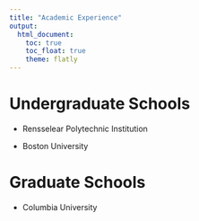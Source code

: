 ```yaml
---
title: "Academic Experience"
output: 
  html_document:
    toc: true
    toc_float: true
    theme: flatly
---
```


# Undergraduate Schools

* Rensselear Polytechnic Institution

* Boston University

# Graduate Schools

* Columbia University